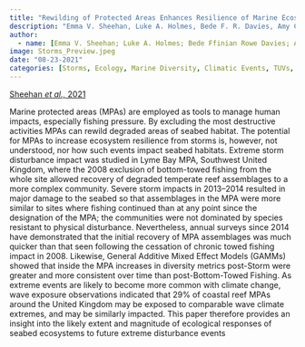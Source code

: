```yaml
---
title: "Rewilding of Protected Areas Enhances Resilience of Marine Ecosystems to Extreme Climatic Events"
description: "Emma V. Sheehan, Luke A. Holmes, Bede F. R. Davies, Amy Cartwright, Adam Rees & Martin J. Attrill."
author:
  - name: [Emma V. Sheehan; Luke A. Holmes; Bede Ffinian Rowe Davies; Amy Cartwright; Adam Rees; Martin J. Attrill]
image: Storms_Preview.jpeg
date: "08-23-2021"
categories: [Storms, Ecology, Marine Diversity, Climatic Events, TUVs, Co-Author]
---
```


[Sheehan *et al.,* 2021](https://www.lymebayreserve.co.uk/download-centre/files/2021-Sheehan-et-al-Rewilding-of-Protected-Areas-Enhances-Resilience-to-Extreme-Climatic-Events-Frontiers-in-Marine-Science-open-access.pdf)

Marine protected areas (MPAs) are employed as tools to manage human impacts, especially fishing pressure. By excluding the most destructive activities MPAs can rewild degraded areas of seabed habitat. The potential for MPAs to increase ecosystem resilience from storms is, however, not understood, nor how such events impact seabed habitats. Extreme storm disturbance impact was studied in Lyme Bay MPA, Southwest United Kingdom, where the 2008 exclusion of bottom-towed fishing from the whole site allowed recovery of degraded temperate reef assemblages to a more complex community. Severe storm impacts in 2013–2014 resulted in major damage to the seabed so that assemblages in the MPA were more similar to sites where fishing continued than at any point since the designation of the MPA; the communities were not dominated by species resistant to physical disturbance. Nevertheless, annual surveys since 2014 have demonstrated that the initial recovery of MPA assemblages was much quicker than that seen following the cessation of chronic towed fishing impact in 2008. Likewise, General Additive Mixed Effect Models (GAMMs) showed that inside the MPA increases in diversity metrics post-Storm were greater and more consistent over time than post-Bottom-Towed Fishing. As extreme events are likely to become more common with climate change, wave exposure observations indicated that 29% of coastal reef MPAs around the United Kingdom may be exposed to comparable wave climate extremes, and may be similarly impacted. This paper therefore provides an insight into the likely extent and magnitude of ecological responses of seabed ecosystems to future extreme disturbance events

